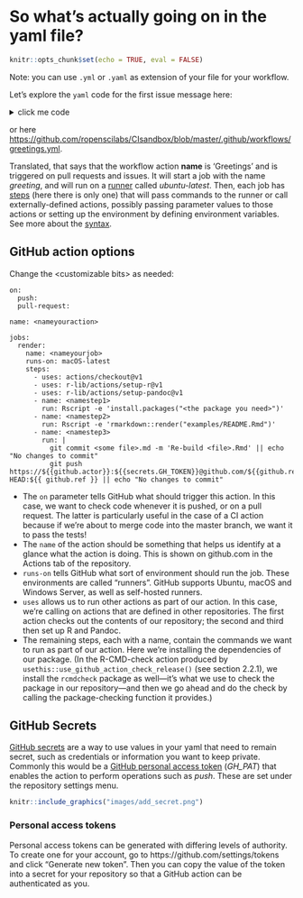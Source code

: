 
# So what's actually going on in the yaml file? {#understanding-yaml}


```r
knitr::opts_chunk$set(echo = TRUE, eval = FALSE)
```

Note: you can use `.yml` or `.yaml` as extension of your file for your workflow. 

Let's explore the `yaml` code for the first issue message here:

<details><summary>click me code</summary>
  <p>

        name: Greetings

        on: [pull_request, issues]

        jobs:
          greeting:
            runs-on: ubuntu-latest
            steps:
            - uses: actions/first-interaction@v1
              with:
                repo-token: ${{ secrets.GH_TOKEN }}
                issue-message: 'Hi ! there!! thanks for your contribution!, you are awesome! '
                pr-message: 'Hey what an input! please give us a bit of time to review it! We will be in touch soon.'
  </p>
</details>

or here [https://github.com/ropenscilabs/CIsandbox/blob/master/.github/workflows/greetings.yml](https://github.com/ropenscilabs/CIsandbox/blob/master/.github/workflows/greetings.yml).

Translated, that says that the workflow action **name** is 'Greetings' and is triggered on pull requests and issues. It will start a job
with the name _greeting_, and will run on a [runner](https://help.github.com/en/actions/automating-your-workflow-with-github-actions/core-concepts-for-github-actions#runner) called _ubuntu-latest_. Then, each job has [steps](https://help.github.com/en/actions/automating-your-workflow-with-github-actions/core-concepts-for-github-actions#step) (here there is only one) that will pass commands to the runner or call externally-defined actions, possibly passing parameter values to those actions or setting up the environment by defining environment variables. See more about the [syntax](https://help.github.com/en/actions/automating-your-workflow-with-github-actions/workflow-syntax-for-github-actions).

## GitHub action options

Change the \<customizable bits> as needed:

```
on:
  push:
  pull-request:

name: <nameyouraction>

jobs:
  render:
    name: <nameyourjob>
    runs-on: macOS-latest
    steps:
      - uses: actions/checkout@v1
      - uses: r-lib/actions/setup-r@v1
      - uses: r-lib/actions/setup-pandoc@v1
      - name: <namestep1>
        run: Rscript -e 'install.packages("<the package you need>")'
      - name: <namestep2>
        run: Rscript -e 'rmarkdown::render("examples/README.Rmd")'
      - name: <namestep3>
        run: |
          git commit <some file>.md -m 'Re-build <file>.Rmd' || echo "No changes to commit"
          git push https://${{github.actor}}:${{secrets.GH_TOKEN}}@github.com/${{github.repository}}.git HEAD:${{ github.ref }} || echo "No changes to commit"
```

* The `on` parameter tells GitHub what should trigger this action. In this case, we want to check code whenever it is pushed, or on a pull request. The latter is particularly useful in the case of a CI action because if we're about to merge code into the master branch, we want it to pass the tests!
* The `name` of the action should be something that helps us identify at a glance what the action is doing. This is shown on github.com in the Actions tab of the repository.
* `runs-on` tells GitHub what sort of environment should run the job. These environments are called "runners". GitHub supports Ubuntu, macOS and Windows Server, as well as self-hosted runners.
* `uses` allows us to run other actions as part of our action. In this case, we're calling on actions that are defined in other repositories. The first action checks out the contents of our repository; the second and third then set up R and Pandoc.
* The remaining steps, each with a name, contain the commands we want to run as part of our action. Here we're installing the dependencies of our package.  (In the R-CMD-check action produced by `usethis::use_github_action_check_release()` (see section 2.2.1), we install the `rcmdcheck` package as well—it's what we use to check the package in our repository—and then we go ahead and do the check by calling the package-checking function it provides.)


## GitHub Secrets {#secrets}

[GitHub secrets](https://help.github.com/en/actions/automating-your-workflow-with-github-actions/creating-and-using-encrypted-secrets) are a way to use values in your yaml that need to remain secret, such as credentials or information you want to keep private. Commonly this would be a [GitHub personal access token](https://help.github.com/en/github/authenticating-to-github/creating-a-personal-access-token-for-the-command-line) (_GH_PAT_) that enables the action to perform operations such as _push_. These are set under the repository settings menu.

```r
knitr::include_graphics("images/add_secret.png")
```



### Personal access tokens {#github-pat}

Personal access tokens can be generated with differing levels of authority. To create one for your account, go to https://github.com/settings/tokens and click "Generate new token". Then you can copy the value of the token into a secret for your repository so that a GitHub action can be authenticated as you.
